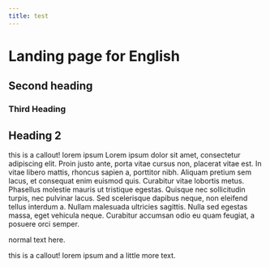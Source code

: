 ```yaml
---
title: test
---
```


# Landing page for English

## Second heading

### Third Heading

## Heading 2

<Callout secondary>
  this is a callout! lorem ipsum
Lorem ipsum dolor sit amet, consectetur adipiscing elit. Proin justo ante, porta vitae cursus non, placerat vitae est. In vitae libero mattis, rhoncus sapien a, porttitor nibh. Aliquam pretium sem lacus, et consequat enim euismod quis. Curabitur vitae lobortis metus. Phasellus molestie mauris ut tristique egestas. Quisque nec sollicitudin turpis, nec pulvinar lacus. Sed scelerisque dapibus neque, non eleifend tellus interdum a. Nullam malesuada ultricies sagittis. Nulla sed egestas massa, eget vehicula neque. Curabitur accumsan odio eu quam feugiat, a posuere orci semper.

</Callout>

normal text here.

<Callout icon='search'>
  this is a callout! lorem ipsum and a little more text.
</Callout>
